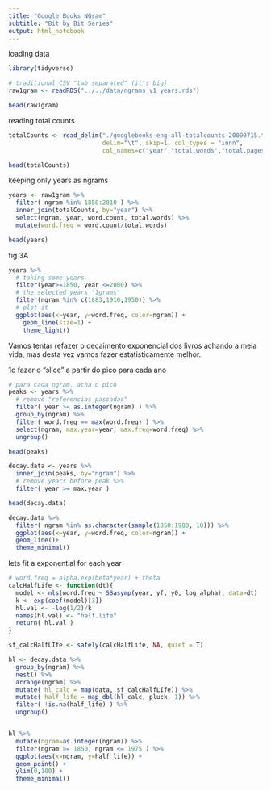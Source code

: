 ```yaml
---
title: "Google Books NGram"
subtitle: "Bit by Bit Series"
output: html_notebook
---
```


loading data

```r
library(tidyverse)

# traditional CSV "tab separated" (it's big)
raw1gram <- readRDS("../../data/ngrams_v1_years.rds")

head(raw1gram)
```

reading total counts

```r

totalCounts <- read_delim("./googlebooks-eng-all-totalcounts-20090715.txt", 
                          delim="\t", skip=1, col_types = "innn",
                          col_names=c("year","total.words","total.pages","total.books"))

head(totalCounts)
```

keeping only years as ngrams

```r

years <- raw1gram %>% 
  filter( ngram %in% 1850:2010 ) %>% 
  inner_join(totalCounts, by="year") %>% 
  select(ngram, year, word.count, total.words) %>% 
  mutate(word.freq = word.count/total.words)

head(years)

```

fig 3A

```r

years %>% 
  # taking some years
  filter(year>=1850, year <=2000) %>% 
  # the selected years "1grams"
  filter(ngram %in% c(1883,1910,1950)) %>% 
  # plot it
  ggplot(aes(x=year, y=word.freq, color=ngram)) +
    geom_line(size=1) +
    theme_light()

```

Vamos tentar refazer o decaimento exponencial dos livros achando a meia vida, mas desta vez vamos fazer estatisticamente melhor.

1o fazer o "slice" a partir do pico para cada ano

```r

# para cada ngram, acha o pico
peaks <- years %>% 
  # remove "referencias passadas"
  filter( year >= as.integer(ngram) ) %>% 
  group_by(ngram) %>% 
  filter( word.freq == max(word.freq) ) %>% 
  select(ngram, max.year=year, max.freq=word.freq) %>% 
  ungroup()

head(peaks)

decay.data <- years %>% 
  inner_join(peaks, by="ngram") %>% 
  # remove years before peak %>% 
  filter( year >= max.year )

head(decay.data)

decay.data %>% 
  filter( ngram %in% as.character(sample(1850:1980, 10))) %>% 
  ggplot(aes(x=year, y=word.freq, color=ngram)) +
  geom_line()+
  theme_minimal()

```

lets fit a exponential for each year

```r

# word.freq = alpha.exp(beta*year) + theta
calcHalfLife <- function(dt){
  model <- nls(word.freq ~ SSasymp(year, yf, y0, log_alpha), data=dt)
  k <- exp(coef(model)[3])
  hl.val <- -log(1/2)/k
  names(hl.val) <- "half.life"
  return( hl.val )
}

sf_calcHalfLIfe <- safely(calcHalfLife, NA, quiet = T)

hl <- decay.data %>% 
  group_by(ngram) %>% 
  nest() %>% 
  arrange(ngram) %>% 
  mutate( hl_calc = map(data, sf_calcHalfLIfe)) %>% 
  mutate( half_life = map_dbl(hl_calc, pluck, 1)) %>% 
  filter( !is.na(half_life) ) %>% 
  ungroup()


hl %>% 
  mutate(ngram=as.integer(ngram)) %>% 
  filter(ngram >= 1850, ngram <= 1975 ) %>% 
  ggplot(aes(x=ngram, y=half_life)) + 
  geom_point() +
  ylim(0,100) +
  theme_minimal()



```


